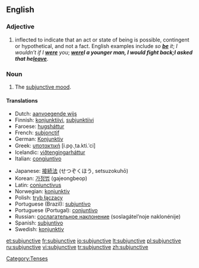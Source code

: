 ==English==

===Adjective===
{{en-adj|-}}

# {{context|grammar|of a verb}} inflected to indicate that an act or state of being is possible, contingent or hypothetical, and not a fact.  English examples include ''so '''[[be]]''' it''; ''I wouldn’t if I '''[[were]]''' you''; '''''[[were]]''' I a younger man, I would fight back''; ''I asked that he '''[[leave]]'''''.

===Noun===
{{en-noun|-}}

# {{grammar}} The [[subjunctive mood]].

====Translations====
{{top}}
*Dutch: [[aanvoegende wijs]] {{m}}
*Finnish: [[konjunktiivi]], [[subjunktiivi]]
*Faroese: [[hugsháttur]] {{m}}
*French: [[subjonctif]] {{m}}
*German: [[Konjunktiv]] {{m}}
*Greek: [[υποτακτική]] [i.po̞.ˌta.kti.ˈci] {{f}}
*Icelandic: [[viðtengingarháttur]] {{m}}
*Italian: [[congiuntivo]] {{m}}
{{mid}}
*Japanese: [[接続法]] (せつぞくほう, setsuzokuhō)
*Korean: [[가정법]] (gajeongbeop)
*Latin: [[coniunctivus]]
*Norwegian: [[konjunktiv]] {{m}}
*Polish: [[tryb łączący]] {{m}}
*Portuguese (Brazil): [[subjuntivo]] {{m}}
*Portuguese (Portugal): [[conjuntivo]] {{m}}
*Russian: [[сослагательное наклонение]] (soslagátel’noje naklonénije) {{n}}
*Spanish: [[subjuntivo]] {{m}}
*Swedish: [[konjunktiv]] {{c}}
{{bottom}}

[[Category:Tenses]]

[[et:subjunctive]]
[[fr:subjunctive]]
[[io:subjunctive]]
[[lt:subjunctive]]
[[pl:subjunctive]]
[[ru:subjunctive]]
[[vi:subjunctive]]
[[tr:subjunctive]]
[[zh:subjunctive]]